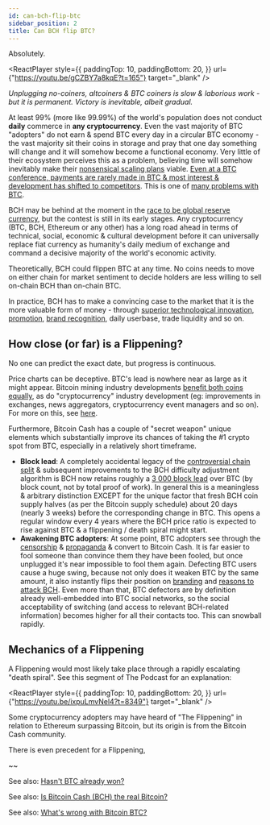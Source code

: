 ```yaml
---
id: can-bch-flip-btc
sidebar_position: 2
title: Can BCH flip BTC?
---
```



Absolutely.

<ReactPlayer
  style={{
    paddingTop: 10,
    paddingBottom: 20,
  }}
  url={"https://youtu.be/gCZBY7a8kqE?t=165"}
  target="_blank"
/>

_Unplugging no-coiners, altcoiners & BTC coiners is slow & laborious work - but it is permanent. Victory is inevitable, albeit gradual._

At least 99% (more like 99.99%) of the world's population does not conduct **daily** commerce in **any cryptocurrency**. Even the vast majority of BTC "adopters" do not earn & spend BTC every day in a circular BTC economy - the vast majority sit their coins in storage and pray that one day something will change and it will somehow become a functional economy. Very little of their ecosystem perceives this as a problem, believing time will somehow inevitably make their [nonsensical scaling plans](/faqs/BCH-vs-BTC/what-about-lightning-network) viable. [Even at a BTC conference, payments are rarely made in BTC & most interest & development has shifted to competitors](https://twitter.com/TheBCHPodcast/status/1512118959642136576). This is one of [many problems with BTC](/faqs/BCH-vs-BTC/hasnt-btc-already-won).

BCH may be behind at the moment in the [race to be global reserve currency](/faqs/Global-Reserve-Currency/what-do-you-mean-global-reserve-currency), but the contest is still in its early stages. Any cryptocurrency (BTC, BCH, Ethereum or any other) has a long road ahead in terms of technical, social, economic & cultural development before it can universally replace fiat currency as humanity's daily medium of exchange and command a decisive majority of the world's economic activity.

Theoretically, BCH could flippen BTC at any time. No coins needs to move on either chain for market sentiment to decide holders are less willing to sell on-chain BCH than on-chain BTC.

In practice, BCH has to make a convincing case to the market that it is the more valuable form of money - through [superior technological innovation](/faqs#tech), [promotion](/stats), [brand recognition](/faqs/BCH/will-bitcoin-cash-rebrand), daily userbase, trade liquidity and so on.

## How close (or far) is a Flippening?

No one can predict the exact date, but progress is continuous.

Price charts can be deceptive. BTC's lead is nowhere near as large as it might appear. Bitcoin mining industry developments [benefit both coins equally](/faqs/BCH-vs-BTC/is-low-hashrate-a-problem), as do "cryptocurrency" industry development (eg: improvements in exchanges, news aggregators, cryptocurrency event managers and so on). For more on this, see [here](/faqs/BCH-vs-BTC/if-bch-is-so-great-why-is-the-price-low#how-big-is-btcs-lead).

Furthermore, Bitcoin Cash has a couple of "secret weapon" unique elements which substantially improve its chances of taking the #1 crypto spot from BTC, especially in a relatively short timeframe.

- **Block lead**: A completely accidental legacy of the [controversial chain split](/) & subsequent improvements to the BCH difficulty adjustment algorithm is BCH now retains roughly a [3 000 block lead](https://cash.coin.dance/stats) over BTC (by block count, not by total proof of work). In general this is a meaningless & arbitrary distinction EXCEPT for the unique factor that fresh BCH coin supply halves (as per the Bitcoin supply schedule) about 20 days (nearly 3 weeks) before the corresponding change in BTC. This opens a regular window every 4 years where the BCH price ratio is expected to rise against BTC & a flippening / death spiral might start.
- **Awakening BTC adopters**: At some point, BTC adopters see through the [censorship](/faqs/BCH-vs-BTC/why-is-there-so-much-censorship-in-btc) & [propaganda](/) & convert to Bitcoin Cash. It is far easier to fool someone than convince them they have been fooled, but once unplugged it's near impossible to fool them again. Defecting BTC users cause a huge swing, because not only does it weaken BTC by the same amount, it also instantly flips their position on [branding](/faqs/BCH/will-bitcoin-cash-rebrand) and [reasons to attack BCH](/faqs/BCH-vs-BTC/why-do-btc-coiners-have-such-a-specific-vendetta-against-bch). Even more than that, BTC defectors are by definition already well-embedded into BTC social networks, so the social acceptability of switching (and access to relevant BCH-related information) becomes higher for all their contacts too. This can snowball rapidly.

## Mechanics of a Flippening

A Flippening would most likely take place through a rapidly escalating "death spiral". See this segment of The Podcast for an explanation:

<ReactPlayer
  style={{
    paddingTop: 10,
    paddingBottom: 20,
  }}
  url={"https://youtu.be/ixpuLmvNel4?t=8349"}
  target="_blank"
/>

Some cryptocurrency adopters may have heard of "The Flippening" in relation to Ethereum surpassing Bitcoin, but its origin is from the Bitcoin Cash community.

There is even precedent for a Flippening,

~~

See also: [Hasn't BTC already won?](/faqs/BCH-vs-BTC/hasnt-btc-already-won)

See also: [Is Bitcoin Cash (BCH) the real Bitcoin?](/faqs/BCH-vs-BTC/is-bch-the-real-bitcoin)

See also: [What's wrong with Bitcoin BTC?](/faqs/BCH-vs-BTC/whats-wrong-with-bitcoin-btc)
